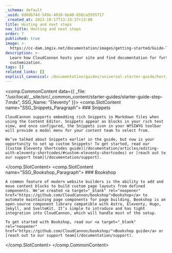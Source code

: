 ```yaml
---
_schema: default
_uuid: 8d8db74d-549e-4010-be40-656ca5555717
_created_at: 2023-10-17T13:33:37+13:00
title: Hosting and next steps
nav_title: Hosting and next steps
order: 7
published: true
image: >-
  https://cc-dam.imgix.net/documentation/images/getting-started/Guide-Thumbnails/CloudCannon-Getting-Started-Thumbnail-Eleventy.png
description: >-
  Learn how CloudCannon hosts your site and find documentation for further site
  customization.
tags: []
related_links: []
explicit_canonical: /documentation/guides/universal-starter-guide/hosting-and-next-steps/
---
```

<comp.CommonContent data={{ _file: "/usr/local/__site/src/_common_content/starter-guides/starter-guide-step-7.mdx", SSG_Name: "Eleventy" }}>
  <comp.SlotContent name="SSG_Snippets_Paragraph">
    ### Snippets

    CloudCannon supports embedding rich Snippets in Markdown files when using the Content Editor. Snippets appear as blocks in your rich text view, and once configured, the Snippets icon in your WYSIWYG toolbar will provide a modal menu for your content team to select from.

    We’ve talked about Snippets earlier in the guide, but now is your opportunity to set up custom Snippets! To get started, read our [Custom Eleventy Shortcodes guide](/documentation/articles/editing-with-eleventy-shortcodes/#custom-eleventy-shortcodes) or [reach out to our support team](/documentation/support).
  </comp.SlotContent> <comp.SlotContent name="SSG_Bookshop_Paragraph">
    ### Bookshop

    A common feature of modern website builders is the ability to add and move content blocks to build custom page layouts from defined components. We’ve created <a target="_blank" rel="noopener" href="https://github.com/CloudCannon/bookshop">Bookshop</a> to automate maintaining page components for page building. Bookshop is an open-source component library compatible with Astro, Eleventy, Hugo, Jekyll, and SvelteKit. It’s simple to introduce and has tight integration into CloudCannon, which will handle most of the setup.

    To get started with Bookshop, read our <a target="_blank" rel="noopener" href="https://github.com/CloudCannon/bookshop/">Bookshop guide</a> or [reach out to our support team](/documentation/support).
  </comp.SlotContent>
</comp.CommonContent>
